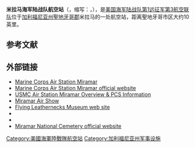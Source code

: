 {{Infobox airport
| name         = 米拉马海军陆战队航空站
| nativename   = Mitscher Field
| image        = MiramarAbove.jpg
| caption      = 航空基地鸟瞰
| image2       =
| IATA         = NKX
| ICAO         = KNKX
| FAA          = NKX
| type         = 军用
| operator     = [[美国海军陆战队|美国海军陆战队]]
| location     = [[加利福尼亚州|加利福尼亚州]]米拉马
| coordinates  = {{Coord|32|52|04|N|117|08|30|W|type:airport_region:US-CA|display=inline,title}}
| built        =
| used         = 1929年至今
| commander    = 伍德沃斯，中校
| occupants    = [[美国海军陆战队第3航空联队|美国海军陆战队第3航空联队]]
| elevation-f  = 477
| elevation-m  = 145
| website      = [http://www.miramar.marines.mil/ www.miramar.marines.mil]
| r1-number    = 6L/24R
| r1-length-f  = 12,000
| r1-length-m  = 3,658
| r1-surface   = 混凝土
| r2-number    = 6R/24L
| r2-length-f  = 8,001
| r2-length-m  = 2,439
| r2-surface   = 沥青
| r3-number    = 10/28
| r3-length-f  = 1,000
| r3-length-m  = 309
| r3-surface   = 混凝土
| footnotes    = 来源：官方网站<ref name=MCAS>[http://www.miramar.marines.mil/ MCAS Miramar], official website, retrieved 2007-11-13</ref>及[[美国联邦航空管理局|美国联邦航空管理局]]<ref name=FAA>{{FAA-airport|ID=NKX|use=PR|own=MN|site=02177.*A}}, effective 2007-10-25</ref>
}}
'''米拉马海军陆战队航空站'''（{{lang-en|'''Marine Corps Air Station Miramar'''}}，缩写：{{lang|en|'''MCAS Miramar'''}}，{{Airport codes|NKX|KNKX|NKX}}），是[[美国海军陆战队|美国海军陆战队]][[美国海军陆战队第1远征军|第1远征军]][[美国海军陆战队第3航空联队|第3航空联队]]位于[[加利福尼亚州|加利福尼亚州]][[聖地牙哥郡|聖地牙哥郡]]米拉马的一处航空站，距离聖地牙哥市区大约10英里。

== 参考文献 ==
{{Reflist}}

== 外部链接 ==
* [https://web.archive.org/web/20090309061953/http://www.miramar.usmc.mil/ Marine Corps Air Station Miramar]
* [https://web.archive.org/web/20090309061953/http://www.miramar.usmc.mil/ Marine Corps Air Station Miramar official website]
* [http://miramar.ca.marinecorpsusa.org/ USMC Air Station Miramar Overview & PCS Information]
* [http://www.miramarairshow.com/ Miramar Air Show]
* [http://www.flyingleathernecks.org/ Flying Leathernecks Museum web site]
* {{FAA-diagram|00903}}
* {{US-airport-mil|NKX}}
* [http://www.cem.va.gov/cems/nchp/miramar.asp Miramar National Cemetery official website]

{{美國海軍陸戰隊}}
[[Category:美國海軍陸戰隊航空站|Category:美國海軍陸戰隊航空站]]
[[Category:加利福尼亚州军事设施|Category:加利福尼亚州军事设施]]